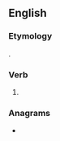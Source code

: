 ==English==

===Etymology===
{{suffix|en|depart|est|nocat=1}}.

===Verb===
{{head|en|verb form}}

# {{en-archaic second-person singular of|depart|lang=en}}

===Anagrams===
* {{anagrams|en|a=adeeprstt|pretasted|spattered}}